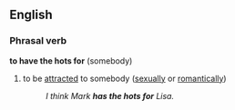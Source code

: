 ==English==

===Phrasal verb===
'''to have the hots for''' (somebody)
#{{idiom}} to be [[attracted]] to somebody ([[sexual]]ly or [[romantic]]ally)
#:''I think Mark '''has the hots for''' Lisa.''
